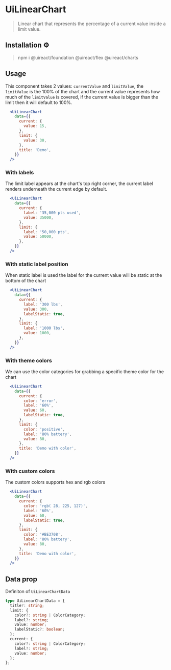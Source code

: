 

# UiLinearChart
<Metadata packageName='button' packageJson={packageJson} />

> Linear chart that represents the percentage of a current value inside a limit value.

## Installation ⚙️

> npm i @uireact/foundation @uireact/flex @uireact/charts

## Usage

This component takes 2 values: `currentValue` and `limitValue`, the `limitValue` is the 100% of the chart and the current value represents how much of the `limitValue` is covered, if the current value is bigger than the limit then it
will default to 100%.

```jsx live scope={{UiLinearChart}}
  <UiLinearChart
    data={{
      current: {
        value: 15,
      },
      limit: {
        value: 30,
      },
      title: 'Demo',
    }}
  />
```

### With labels

The limit label appears at the chart's top right corner, the current label renders underneath the current edge by default.

```jsx live scope={{UiLinearChart}}
  <UiLinearChart
    data={{
      current: {
        label: '35,000 pts used',
        value: 35000,
      },
      limit: {
        label: '50,000 pts',
        value: 50000,
      },
    }}
  />
```

### With static label position

When static label is used the label for the current value will be static at the bottom of the chart

```jsx live scope={{UiLinearChart}}
  <UiLinearChart
    data={{
      current: {
        label: '300 lbs',
        value: 300,
        labelStatic: true,
      },
      limit: {
        label: '1000 lbs',
        value: 1000,
      },
    }}
  />
```

### With theme colors

We can use the color categories for grabbing a specific theme color for the chart

```jsx live scope={{UiLinearChart}}
  <UiLinearChart
    data={{
      current: {
        color: 'error',
        label: '60%',
        value: 60,
        labelStatic: true,
      },
      limit: {
        color: 'positive',
        label: '80% battery',
        value: 80,
      },
      title: 'Demo with color',
    }}
  />
```

### With custom colors

The custom colors supports hex and rgb colors

```jsx live scope={{UiLinearChart}}
  <UiLinearChart
    data={{
      current: {
        color: 'rgb( 28, 225, 127)',
        label: '60%',
        value: 60,
        labelStatic: true,
      },
      limit: {
        color: '#BE3708',
        label: '80% battery',
        value: 80,
      },
      title: 'Demo with color',
    }}
  />
```

## Data prop

Definiton of `UiLinearChartData`

```ts
type UiLinearChartData = {
  title?: string;
  limit: {
    color?: string | ColorCategory;
    label?: string;
    value: number;
    labelStatic?: boolean;
  };
  current: {
    color?: string | ColorCategory;
    label?: string;
    value: number;
  };
};
```
